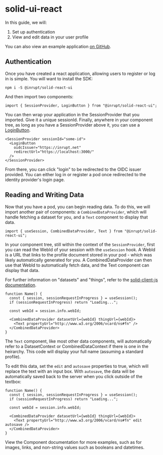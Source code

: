 
<Meta title="Usage" />

# solid-ui-react

In this guide, we will:

1. Set up authentication
1. View and edit data in your user profile

You can also view an example application
[on GitHub](https://github.com/inrupt/solid-ui-react-example-project).

## Authentication

Once you have created a react application, allowing users to register or log in
is simple. You will want to install the SDK:

```
npm i -S @inrupt/solid-react-ui
```

And then import two components:

```
import { SessionProvider, LoginButton } from "@inrupt/solid-react-ui";
```

You can then wrap your application in the SessionProvider that you imported.
Give it a unique sessionId. Finally, anywhere in your component tree, as long
as you have a SessionProvider above it, you can use a
[LoginButton](/?path=/story/authentication-login-button--with-children).

```
<SessionProvider sessionId="some-id">
  <LoginButton
    oidcIssuer="https://inrupt.net"
    redirectUrl="https://localhost:3000/"
  />
</SessionProvider>
```

From there, you can click "login" to be redirected to the OIDC issuer provided.
You can either log in or register a pod once redirected to the identity provider's
login page.

## Reading and Writing Data

Now that you have a pod, you can begin reading data. To do this, we will import
another pair of components: a `CombinedDataProvider`, which will handle fetching
a dataset for you, and a `Text` component to display that data.

```
import { useSession, CombinedDataProvider, Text } from "@inrupt/solid-react-ui";
```

In your component tree, still within the context of the `SessionProvider`, first
you can read the WebId of your session with the `useSession` hook.
A WebId is a URL that links to the profile document stored in your pod -
which was likely automatically generated for you.  A CombinedDataProvider can
then use that WebId to automatically fetch data, and the Text component can display
that data.

For further information on "datasets" and "things", refer to the
[solid-client-js documentation](https://docs.inrupt.com/developer-tools/api/javascript/solid-client/).

```
function Name() {
  const { session, sessionRequestInProgress } = useSession();
  if (sessionRequestInProgress) return "Loading...";

  const webId = session.info.webId;

  <CombinedDataProvider datasetUrl={webId} thingUrl={webId}>
    <Text propertyUrl="http://www.w3.org/2006/vcard/ns#fn" />
  </CombinedDataProvider>
}
```

The `Text` component, like most other data components, will automatically refer
to a DatasetContext or CombinedDataContext if there is one in the heirarchy. This
code will display your full name (assuming a standard profile).

To edit this data, set the `edit` and `autosave` properties to true, which will
replace the text with an input box. With `autosave`, the data will be automatically
saved back to the server when you click outside of the textbox:


```
function Name() {
  const { session, sessionRequestInProgress } = useSession();
  if (sessionRequestInProgress) return "Loading...";

  const webId = session.info.webId;

  <CombinedDataProvider datasetUrl={webId} thingUrl={webId}>
    <Text propertyUrl="http://www.w3.org/2006/vcard/ns#fn" edit autosave />
  </CombinedDataProvider>
}
```

View the Component documentation for more examples, such as for images, links,
and non-string values such as booleans and datetimes.
